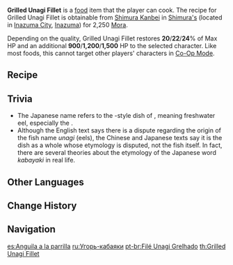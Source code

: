 {{Food Infobox
|id              = 108337
|image           = Item Grilled Unagi Fillet.png
|description     = A grilled dish.
|desc_suspicious = Even at first glance, this is a complete failure &mdash; the color of the eel meat looks exactly the same as the charcoal used to make it. Even when flipped over to eat, the intense stench of charred meat would make one hesitate.
|desc_basic      = The sliced unagi has been steamed first to remove the excess fat before being grilled and sauced. There is no consensus in Inazuma as to where the name "unagi" came from, but everyone at least agrees that it will take a whole lifetime to master its making.
|desc_delicious  = The fat oils sizzle all across the meat's surface like a flowery prelude. The baptism of charcoal fire and moistening sauce has imparted a delicate softness to the unagi's mouthfeel. If you paired this with rice, you'd be liable to leave not even a single drop of sauce behind.
|type            = Recovery Dishes
|rarity          = 2
|effectType      = Healing
|effect          = Restores (var1)% of Max HP and an additional (var2) HP to the selected character.
|eff_att1        = HP Restore
|eff_att2        = HP Restore Percent
|eff_att3        = HP Restore Fixed
|region          = Inazuma
|eff_suspicious1 = 20
|eff_suspicious2 = 900
|eff_basic1      = 22
|eff_basic2      = 1,200
|eff_delicious1  = 24
|eff_delicious2  = 1,500
|recipe          = Sold by [[Shimura's]]
}}
'''Grilled Unagi Fillet''' is a [[food]] item that the player can cook. The recipe for Grilled Unagi Fillet is obtainable from [[Shimura Kanbei]] in [[Shimura's]] (located in [[Inazuma City]], [[Inazuma]]) for 2,250 [[Mora]].

Depending on the quality, Grilled Unagi Fillet restores '''20'''/'''22'''/'''24'''% of Max HP and an additional '''900'''/'''1,200'''/'''1,500''' HP to the selected character. Like most foods, this cannot target other players' characters in [[Co-Op Mode]].

==Recipe==
{{Recipe
|Unagi Meat = 3
|Sugar = 1
|sort = Unagi Meat,Sugar
|type = Cooking
}}

==Trivia==
*The Japanese name {{Lang|Unagi no Kabayaki|ja=うなぎの蒲焼}} refers to the ''{{w|kabayaki}}''-style dish of ''{{w|unagi}}'', meaning freshwater eel, especially the {{w|Japanese eel}}.
*Although the English text says there is a dispute regarding the origin of the fish name ''unagi'' (eels), the Chinese and Japanese texts say it is the dish as a whole whose etymology is disputed, not the fish itself. In fact, there are several theories about the etymology of the Japanese word ''kabayaki'' in real life.

==Other Languages==
{{Other Languages
|en      = Grilled Unagi Fillet
|zhs     = 蒲烧鳗肉
|zhs_rm  = Púshāo Mánròu
|zht     = 蒲燒鰻肉
|zht_rm  = Púshāo Mánròu
|zh_tl   = Eel Meat {{w|Kabayaki}}
|ja      = うなぎの蒲焼
|ja_rm   = Unagi no Kabayaki
|ja_tl   = Eel Kabayaki
|ko      = 뱀장어 구이
|ko_rm   = Baemjang'eo Gui
|ko_tl   = Grilled Eel
|es      = Anguila a la parrilla
|es_tl   = Grilled Eel
|fr      = Filets d'anguille grillés
|fr_tl   = Grilled Eel Fillets
|ru      = Угорь-кабаяки
|ru_tl   = Kabayaki Eel
|th      = Grilled Unagi Fillet
|vi      = Thịt Lươn Kabayaki
|vi_tl   = Kabayaki Eel Meat
|de      = Gegrilltes Unagi-Filet
|de_tl   = Grilled Unagi Fillet
|id      = Grilled Unagi Fillet
|pt      = Filé Unagi Grelhado
|pt_tl   = 
}}

==Change History==
{{Change History|2.1}}

==Navigation==
{{Food Navbox}}

[[es:Anguila a la parrilla]]
[[ru:Угорь-кабаяки]]
[[pt-br:Filé Unagi Grelhado]]
[[th:Grilled Unagi Fillet]]